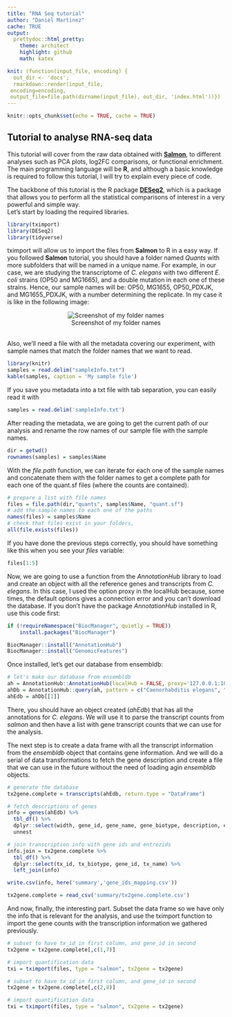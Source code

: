 ```yaml
---
title: "RNA Seq tutorial"
author: "Daniel Martinez" 
cache: TRUE
output: 
  prettydoc::html_pretty:
    theme: architect
    highlight: github
    math: katex

knit: (function(input_file, encoding) {
  out_dir <- 'docs';
  rmarkdown::render(input_file,
 encoding=encoding,
 output_file=file.path(dirname(input_file), out_dir, 'index.html'))})
---
```


<!-- https://holtzy.github.io/Pimp-my-rmd/ -->

```r
knitr::opts_chunk$set(echo = TRUE, cache = TRUE)
```

## Tutorial to analyse RNA-seq data

This tutorial will cover from the raw data obtained with [**Salmon**](https://combine-lab.github.io/salmon/), to different analyses such as PCA plots, log2FC comparisons, or functional enrichment. The main programming language will be **R**, and although a basic knowledge is required to follow this tutorial, I will try to explain every piece of code.

The backbone of this tutorial is the R package [**DESeq2**](https://bioconductor.org/packages/release/bioc/vignettes/DESeq2/inst/doc/DESeq2.html), which is a package that allows you to perform all the statistical comparisons of interest in a very powerful and simple way.
<br>
Let's start by loading the required libraries. 
<br>

```r
library(tximport)
library(DESeq2)
library(tidyverse)
```

tximport will allow us to import the files from **Salmon** to R in a easy way. If you followed **Salmon** tutorial, you should have a folder named *Quants* with more subfolders that will be named in a unique name. For example, in our case, we are studying the transcriptome of *C. elegans* with two different *E. coli* strains (OP50 and MG1665), and a double mutation in each one of these strains. Hence, our sample names will be: OP50, MG1655, OP50_PDXJK, and MG1655_PDXJK, with a number determining the replicate. In my case it is like in the following image:

<center>
![Screenshot of my folder names](./screenshots/quants_folder.PNG)
</center>
<br>
Also, we'll need a file with all the metadata covering our experiment, with sample names that match the folder names that we want to read.

```r
library(knitr)
samples = read.delim("sampleInfo.txt") 
kable(samples, caption = 'My sample file')
```

If you save you metadata into a txt file with tab separation, you can easily read it with 

```r
samples = read.delim('sampleInfo.txt')
```

After reading the metadata, we are going to get the current path of our analysis and rename the row names of our sample file with the sample names. 

```r
dir = getwd()
rownames(samples) = samples$Name
```

With the *file.path* function, we can iterate for each one of the sample names and concatenate them with the folder names to get a complete path for each one of the quant.sf files (where the counts are contained).

```r
# prepare a list with file names
files = file.path(dir,"quants", samples$Name, "quant.sf")
# add the sample names to each one of the paths
names(files) = samples$Name
# check that files exist in your folders, 
all(file.exists(files)) 
```

If you have done the previous steps correctly, you should have something like this when you see your *files* variable:

```r
files[1:5]
```

Now, we are going to use a function from the *AnnotationHub* library to load and create an object with all the reference genes and transcripts from *C. elegans*. In this case, I used the option proxy in the localHub because, some times, the default options gives a connection error and you can't download the database. If you don't have the package *AnnotationHub* installed in R, use this code first:

```r
if (!requireNamespace("BiocManager", quietly = TRUE))
    install.packages("BiocManager")

BiocManager::install("AnnotationHub")
BiocManager::install("GenomicFeatures")
```

Once installed, let's get our database from ensembldb:

```r

# let's make our database from ensembldb 
ah = AnnotationHub::AnnotationHub(localHub = FALSE, proxy='127.0.0.1:10801')
ahDb = AnnotationHub::query(ah, pattern = c("Caenorhabditis elegans", "EnsDb", 99))
ahEdb = ahDb[[1]]
```

There, you should have an object created (*ahEdb*) that has all the annotations for *C. elegans*. We will use it to parse the transcript counts from *salmon* and then have a list with gene transcript counts that we can use for the analysis. 

The next step is to create a data frame with all the transcript information from the *ensembldb* object that contains gene information. And we will do a serial of data transformations to fetch the gene description and create a file that we can use in the future without the need of loading agin *ensembldb* objects. 



```r
# generate the database 
tx2gene.complete = transcripts(ahEdb, return.type = "DataFrame")

# fetch descriptions of genes
info = genes(ahEdb) %>% 
  tbl_df() %>%
  dplyr::select(width, gene_id, gene_name, gene_biotype, description, entrezid) %>%
  unnest

# join transcription info with gene ids and entrezids
info.join = tx2gene.complete %>% 
  tbl_df() %>%
  dplyr::select(tx_id, tx_biotype, gene_id, tx_name) %>%
  left_join(info)

write.csv(info, here('summary','gene_ids_mapping.csv'))


```

```r
tx2gene.complete = read_csv('summary/tx2gene.complete.csv')
```


And now, finally, the interesting part. Subset the data frame so we have only the info that is relevant for the analysis, and use the tximport function to import the gene counts with the transcription information we gathered previously.

```r
# subset to have tx_id in first column, and gene_id in second
tx2gene = tx2gene.complete[,c(1,7)]

# import quantification data 
txi = tximport(files, type = "salmon", tx2gene = tx2gene)
```


```r
# subset to have tx_id in first column, and gene_id in second
tx2gene = tx2gene.complete[,c(2,8)]

# import quantification data 
txi = tximport(files, type = "salmon", tx2gene = tx2gene)
```




<br><br><br><br>



